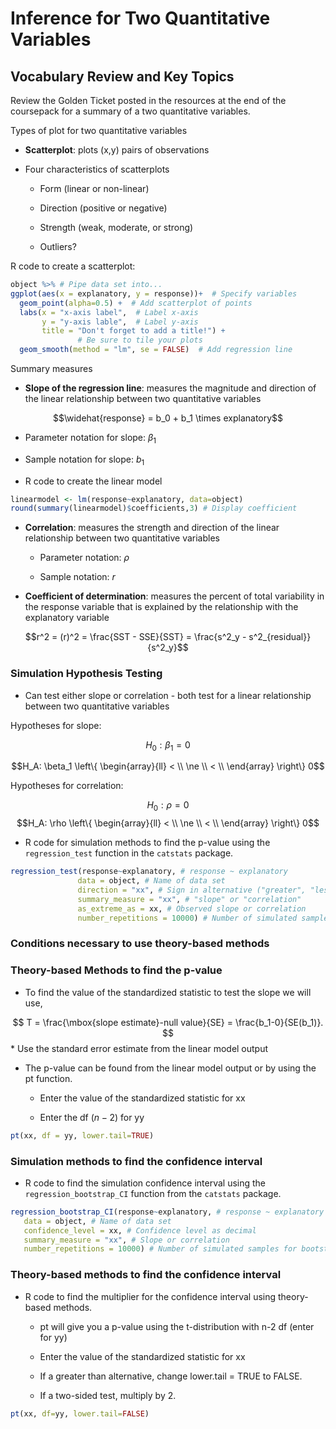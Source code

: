 # Inference for Two Quantitative Variables

## Vocabulary Review and Key Topics

Review the Golden Ticket posted in the resources at the end of the coursepack for a summary of a two quantitative variables.

Types of plot for two quantitative variables

* **Scatterplot**: plots (x,y) pairs of observations

* Four characteristics of scatterplots

    - Form (linear or non-linear)
    
    - Direction (positive or negative)
    
    - Strength (weak, moderate, or strong)
    
    - Outliers?

R code to create a scatterplot:

```r
object %>% # Pipe data set into...
ggplot(aes(x = explanatory, y = response))+  # Specify variables
  geom_point(alpha=0.5) +  # Add scatterplot of points
  labs(x = "x-axis label",  # Label x-axis
       y = "y-axis lable",  # Label y-axis
       title = "Don't forget to add a title!") + 
               # Be sure to tile your plots
  geom_smooth(method = "lm", se = FALSE)  # Add regression line
```


Summary measures

* **Slope of the regression line**: measures the magnitude and direction of the linear relationship between two quantitative variables

$$\widehat{response} = b_0 + b_1 \times explanatory$$
\vspace{1mm}

- Parameter notation for slope: $\beta_1$
    
- Sample notation for slope: $b_1$
    
* R code to create the linear model

```r
linearmodel <- lm(response~explanatory, data=object)
round(summary(linearmodel)$coefficients,3) # Display coefficient
```

* **Correlation**: measures the strength and direction of the linear relationship between two quantitative variables

    * Parameter notation: $\rho$
    
    * Sample notation: $r$
    
* **Coefficient of determination**: measures the percent of total variability in the response variable that is explained by the relationship with the explanatory variable
    
$$r^2 = (r)^2 = \frac{SST - SSE}{SST} = \frac{s^2_y - s^2_{residual}}{s^2_y}$$

### Simulation Hypothesis Testing {-}

* Can test either slope or correlation - both test for a linear relationship between two quantitative variables

Hypotheses for slope:

$$H_0: \beta_1 = 0$$

$$H_A: \beta_1 \left\{
\begin{array}{ll}
< \\
\ne \\
< \\
\end{array}
\right\}
0$$

Hypotheses for correlation:


$$H_0: \rho = 0$$
$$H_A: \rho \left\{
\begin{array}{ll}
< \\
\ne \\
< \\
\end{array}
\right\}
0$$

* R code for simulation methods to find the p-value using the `regression_test` function in the `catstats` package.

```r
regression_test(response~explanatory, # response ~ explanatory
               data = object, # Name of data set
               direction = "xx", # Sign in alternative ("greater", "less", "two-sided")
               summary_measure = "xx", # "slope" or "correlation"
               as_extreme_as = xx, # Observed slope or correlation
               number_repetitions = 10000) # Number of simulated samples for null distribution
```


### Conditions necessary to use theory-based methods {-}


### Theory-based Methods to find the p-value {-}

* To find the value of the standardized statistic to test the slope we will use, 

$$
T = \frac{\mbox{slope estimate}-null value}{SE} = \frac{b_1-0}{SE(b_1)}.
$$
* Use the standard error estimate from the linear model output

* The p-value can be found from the linear model output or by using the pt function.

    * Enter the value of the standardized statistic for xx
    
    * Enter the df $(n-2)$ for yy

```r
pt(xx, df = yy, lower.tail=TRUE)
```

### Simulation methods to find the confidence interval {-}

* R code to find the simulation confidence interval using the `regression_bootstrap_CI` function from the `catstats` package.

```r
regression_bootstrap_CI(response~explanatory, # response ~ explanatory
   data = object, # Name of data set
   confidence_level = xx, # Confidence level as decimal
   summary_measure = "xx", # Slope or correlation
   number_repetitions = 10000) # Number of simulated samples for bootstrap distribution
```

### Theory-based methods to find the confidence interval {-}

* R code to find the multiplier for the confidence interval using theory-based methods.

    * pt will give you a p-value using the t-distribution with n-2 df (enter for yy)
    
    * Enter the value of the standardized statistic for xx

    * If a greater than alternative, change lower.tail = TRUE to FALSE.
    
    * If a two-sided test, multiply by 2.

```r
pt(xx, df=yy, lower.tail=FALSE)
```

\newpage
